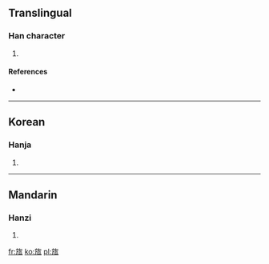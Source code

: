 ==Translingual==

===Han character===
{{Han char|rn=70|rad=方|as=06|sn=10|four=|canj=卜尸人一弓 (YSOMN)}}

# {{defn|Han|sort=方06}}

====References====
* {{Han ref|kx=0483.160|dkj=13655|dj=0845.110|hdz=32177.040|uh=65CA|ud=26058}}

----

==Korean==

===Hanja===
{{ko-hanja|hangeul=방|eumhun=|rv=bang|mr=pang|y=pang}}

# {{defn|Korean|sort=方06}}

----

==Mandarin==

===Hanzi===
{{cmn-hanzi|pin=[[fǎng]] ([[fang3]])|wg=fang<sup>3</sup>}}

# {{defn|Mandarin|sort=方06}}

[[fr:旊]]
[[ko:旊]]
[[pl:旊]]